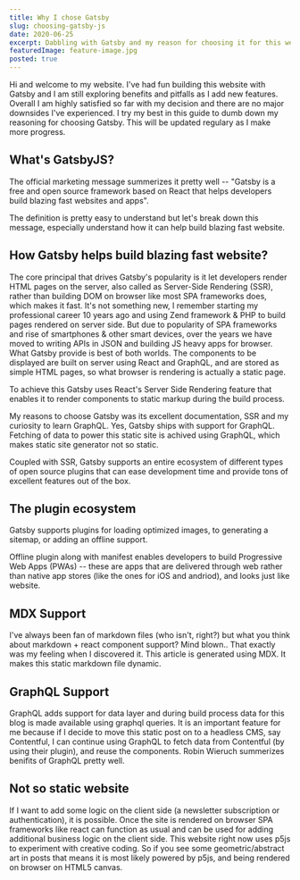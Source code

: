 ```yaml
---
title: Why I chose Gatsby
slug: choosing-gatsby-js
date: 2020-06-25
excerpt: Dabbling with Gatsby and my reason for choosing it for this website.
featuredImage: feature-image.jpg
posted: true
---
```




Hi and welcome to my website. I've had fun building this website with <ExternalLink href="https://gatsby.org">Gatsby</ExternalLink> and I am still exploring benefits and pitfalls as I add new features. Overall I am highly satisfied so far with my decision and there are no major downsides I've experienced. I try my best in this guide to dumb down my reasoning for choosing Gatsby. This will be updated regulary as I make more progress.

## What's GatsbyJS?

The official marketing message summerizes it pretty well -- "Gatsby is a free and open source framework based on React that helps developers build blazing fast websites and apps".

The definition is pretty easy to understand but let's break down this message, especially understand how it can help build blazing fast website.

## How Gatsby helps build blazing fast website?

The core principal that drives Gatsby's popularity is it let developers render HTML pages on the server, also called as Server-Side Rendering (SSR), rather than building DOM on browser like most SPA frameworks does, which makes it fast. It's not something new, I remember starting my professional career 10 years ago and using Zend framework & PHP to build pages rendered on server side. But due to popularity of SPA frameworks and rise of smartphones & other smart devices, over the years we have moved to writing APIs in JSON and building JS heavy apps for browser. What Gatsby provide is best of both worlds. The components to be displayed are built on server using React and GraphQL, and are stored as simple HTML pages, so what browser is rendering is actually a static page.

To achieve this Gatsby uses React's Server Side Rendering feature that enables it to render components to static markup during the build process.

My reasons to choose Gatsby was its excellent documentation, SSR and my curiosity to learn GraphQL. Yes, Gatsby ships with support for GraphQL. Fetching of data to power this static site is achived using GraphQL, which makes static site generator not so static.

Coupled with SSR, Gatsby supports an entire ecosystem of different types of open source plugins that can ease development time and provide tons of excellent features out of the box.


## The plugin ecosystem

Gatsby supports plugins for <ExternalLink href="https://www.gatsbyjs.org/packages/gatsby-image/">loading optimized images</ExternalLink>, to generating a <ExternalLink href="https://www.gatsbyjs.org/packages/gatsby-plugin-sitemap/">sitemap</ExternalLink>, or adding an <ExternalLink href="https://www.gatsbyjs.org/packages/gatsby-plugin-offline/">offline support</ExternalLink>. 

Offline plugin along with <ExternalLink href="https://www.gatsbyjs.org/packages/gatsby-plugin-manifest/">manifest</ExternalLink> enables developers to build Progressive Web Apps (PWAs) -- these are apps that are delivered through web rather than native app stores (like the ones for iOS and andriod), and looks just like website.

## MDX Support

I've always been fan of markdown files (who isn't, right?) but what you think about markdown + react component support? Mind blown.. That exactly was my feeling when I discovered it. This article is generated using MDX. It makes this static markdown file dynamic. 

## GraphQL Support

GraphQL adds support for data layer and during build process data for this blog is made available using graphql queries. It is an important feature for me because if I decide to move this static post on to a headless CMS, say Contentful, I can continue using GraphQL to fetch data from Contentful (by using their plugin), and reuse the components. Robin Wieruch summerizes <ExternalLink href="https://www.robinwieruch.de/why-graphql-advantages-disadvantages-alternatives">benifits of GraphQL</ExternalLink> pretty well.

## Not so static website

If I want to add some logic on the client side (a newsletter subscription or authentication), it is possible. Once the site is rendered on browser SPA frameworks like react can function as usual and can be used for adding additional business logic on the client side. This website right now uses <ExternalLink href="https://p5js.org/">p5js</ExternalLink> to experiment with creative coding. So if you see some geometric/abstract art in posts that means it is most likely powered by p5js, and being rendered on browser on HTML5 canvas.